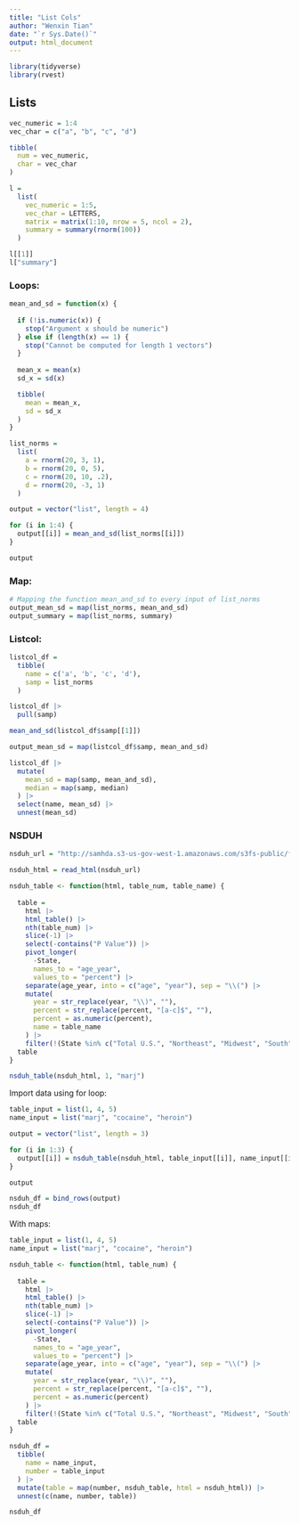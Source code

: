 ```yaml
---
title: "List Cols"
author: "Wenxin Tian"
date: "`r Sys.Date()`"
output: html_document
---
```


```r
library(tidyverse)
library(rvest)
```

## Lists

```r
vec_numeric = 1:4
vec_char = c("a", "b", "c", "d")

tibble(
  num = vec_numeric,
  char = vec_char
)
```

```r
l = 
  list(
    vec_numeric = 1:5,
    vec_char = LETTERS,
    matrix = matrix(1:10, nrow = 5, ncol = 2),
    summary = summary(rnorm(100))
  )

l[[1]]
l["summary"]
```

### Loops:

```r
mean_and_sd = function(x) {
  
  if (!is.numeric(x)) {
    stop("Argument x should be numeric")
  } else if (length(x) == 1) {
    stop("Cannot be computed for length 1 vectors")
  }
  
  mean_x = mean(x)
  sd_x = sd(x)

  tibble(
    mean = mean_x, 
    sd = sd_x
  )
}

list_norms = 
  list(
    a = rnorm(20, 3, 1),
    b = rnorm(20, 0, 5),
    c = rnorm(20, 10, .2),
    d = rnorm(20, -3, 1)
  )

output = vector("list", length = 4)

for (i in 1:4) {
  output[[i]] = mean_and_sd(list_norms[[i]])
}

output
```


### Map:

```r
# Mapping the function mean_and_sd to every input of list_norms
output_mean_sd = map(list_norms, mean_and_sd)
output_summary = map(list_norms, summary)
```

### Listcol:

```r
listcol_df =
  tibble(
    name = c('a', 'b', 'c', 'd'),
    samp = list_norms
  )
```

```r
listcol_df |>
  pull(samp)

mean_and_sd(listcol_df$samp[[1]])

output_mean_sd = map(listcol_df$samp, mean_and_sd)

listcol_df |>
  mutate(
    mean_sd = map(samp, mean_and_sd),
    median = map(samp, median)
  ) |>
  select(name, mean_sd) |>
  unnest(mean_sd)
```

### NSDUH

```r
nsduh_url = "http://samhda.s3-us-gov-west-1.amazonaws.com/s3fs-public/field-uploads/2k15StateFiles/NSDUHsaeShortTermCHG2015.htm"

nsduh_html = read_html(nsduh_url)

nsduh_table <- function(html, table_num, table_name) {
  
  table = 
    html |> 
    html_table() |> 
    nth(table_num) |>
    slice(-1) |> 
    select(-contains("P Value")) |>
    pivot_longer(
      -State,
      names_to = "age_year", 
      values_to = "percent") |>
    separate(age_year, into = c("age", "year"), sep = "\\(") |>
    mutate(
      year = str_replace(year, "\\)", ""),
      percent = str_replace(percent, "[a-c]$", ""),
      percent = as.numeric(percent),
      name = table_name
    ) |>
    filter(!(State %in% c("Total U.S.", "Northeast", "Midwest", "South", "West")))
  table
}

nsduh_table(nsduh_html, 1, "marj")
```

Import data using for loop:

```r
table_input = list(1, 4, 5)
name_input = list("marj", "cocaine", "heroin")

output = vector("list", length = 3)

for (i in 1:3) {
  output[[i]] = nsduh_table(nsduh_html, table_input[[i]], name_input[[i]])
}

output

nsduh_df = bind_rows(output)
nsduh_df
```

With maps:

```r
table_input = list(1, 4, 5)
name_input = list("marj", "cocaine", "heroin")

nsduh_table <- function(html, table_num) {
  
  table = 
    html |> 
    html_table() |> 
    nth(table_num) |>
    slice(-1) |> 
    select(-contains("P Value")) |>
    pivot_longer(
      -State,
      names_to = "age_year", 
      values_to = "percent") |>
    separate(age_year, into = c("age", "year"), sep = "\\(") |>
    mutate(
      year = str_replace(year, "\\)", ""),
      percent = str_replace(percent, "[a-c]$", ""),
      percent = as.numeric(percent)
    ) |>
    filter(!(State %in% c("Total U.S.", "Northeast", "Midwest", "South", "West")))
  table
}

nsduh_df =
  tibble(
    name = name_input,
    number = table_input
  ) |>
  mutate(table = map(number, nsduh_table, html = nsduh_html)) |>
  unnest(c(name, number, table))

nsduh_df

```



